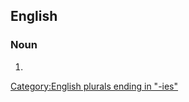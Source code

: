 ==English==

===Noun===
{{head|en|noun form}}

# {{plural of|en|geriarchy}}

[[Category:English plurals ending in "-ies"]]